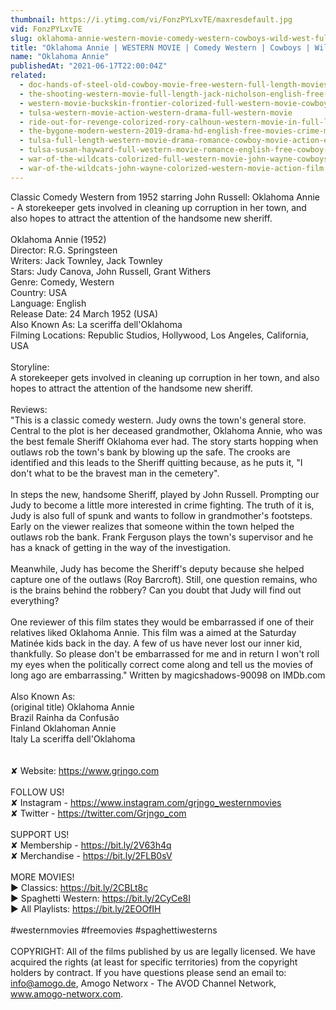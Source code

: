 ```yaml
---
thumbnail: https://i.ytimg.com/vi/FonzPYLxvTE/maxresdefault.jpg
vid: FonzPYLxvTE
slug: oklahoma-annie-western-movie-comedy-western-cowboys-wild-west-full-movie-english
title: "Oklahoma Annie | WESTERN MOVIE | Comedy Western | Cowboys | Wild West | Full Movie English"
name: "Oklahoma Annie"
publishedAt: "2021-06-17T22:00:04Z"
related:
  - doc-hands-of-steel-old-cowboy-movie-free-western-full-length-movies-free-youtube-movie
  - the-shooting-western-movie-full-length-jack-nicholson-english-free-full-westerns
  - western-movie-buckskin-frontier-colorized-full-western-movie-cowboys-ranch-film
  - tulsa-western-movie-action-western-drama-full-western-movie
  - ride-out-for-revenge-colorized-rory-calhoun-western-movie-in-full-length
  - the-bygone-modern-western-2019-drama-hd-english-free-movies-crime-mystery
  - tulsa-full-length-western-movie-drama-romance-cowboy-movie-action-english
  - tulsa-susan-hayward-full-western-movie-romance-english-free-cowboy-movie
  - war-of-the-wildcats-colorized-full-western-movie-john-wayne-cowboys
  - war-of-the-wildcats-john-wayne-colorized-western-movie-action-film
---
```


Classic Comedy Western from 1952 starring John Russell: Oklahoma Annie - A storekeeper gets involved in cleaning up corruption in her town, and also hopes to attract the attention of the handsome new sheriff.<br />
<br />
Oklahoma Annie (1952)<br />
Director: R.G. Springsteen<br />
Writers: Jack Townley, Jack Townley <br />
Stars: Judy Canova, John Russell, Grant Withers<br />
Genre: Comedy, Western <br />
Country: USA<br />
Language: English<br />
Release Date: 24 March 1952 (USA) <br />
Also Known As: La sceriffa dell'Oklahoma <br />
Filming Locations: Republic Studios, Hollywood, Los Angeles, California, USA<br />
<br />
Storyline:<br />
A storekeeper gets involved in cleaning up corruption in her town, and also hopes to attract the attention of the handsome new sheriff.<br />
<br />
Reviews:<br />
"This is a classic comedy western. Judy owns the town's general store. Central to the plot is her deceased grandmother, Oklahoma Annie, who was the best female Sheriff Oklahoma ever had. The story starts hopping when outlaws rob the town's bank by blowing up the safe. The crooks are identified and this leads to the Sheriff quitting because, as he puts it, "I don't what to be the bravest man in the cemetery".<br />
<br />
In steps the new, handsome Sheriff, played by John Russell. Prompting our Judy to become a little more interested in crime fighting. The truth of it is, Judy is also full of spunk and wants to follow in grandmother's footsteps. Early on the viewer realizes that someone within the town helped the outlaws rob the bank. Frank Ferguson plays the town's supervisor and he has a knack of getting in the way of the investigation.<br />
<br />
Meanwhile, Judy has become the Sheriff's deputy because she helped capture one of the outlaws (Roy Barcroft). Still, one question remains, who is the brains behind the robbery? Can you doubt that Judy will find out everything?<br />
<br />
One reviewer of this film states they would be embarrassed if one of their relatives liked Oklahoma Annie. This film was a aimed at the Saturday Matinée kids back in the day. A few of us have never lost our inner kid, thankfully. So please don't be embarrassed for me and in return I won't roll my eyes when the politically correct come along and tell us the movies of long ago are embarrassing." Written by magicshadows-90098 on IMDb.com <br />
<br />
Also Known As:<br />
(original title) Oklahoma Annie<br />
Brazil Rainha da Confusão<br />
Finland Oklahoman Annie<br />
Italy La sceriffa dell'Oklahoma<br />
<br />
<br />
✘ Website: https://www.grjngo.com<br />
<br />
FOLLOW US!<br />
✘ Instagram - https://www.instagram.com/grjngo_westernmovies<br />
✘ Twitter - https://twitter.com/Grjngo_com<br />
<br />
SUPPORT US!<br />
✘ Membership - https://bit.ly/2V63h4q<br />
✘ Merchandise - https://bit.ly/2FLB0sV<br />
<br />
MORE MOVIES! <br />
► Classics: https://bit.ly/2CBLt8c <br />
► Spaghetti Western: https://bit.ly/2CyCe8I <br />
► All Playlists: https://bit.ly/2EOOfIH <br />
<br />
#westernmovies #freemovies #spaghettiwesterns<br />
<br />
COPYRIGHT: All of the films published by us are legally licensed. We have acquired the rights (at least for specific territories) from the copyright holders by contract. If you have questions please send an email to: info@amogo.de, Amogo Networx - The AVOD Channel Network, www.amogo-networx.com.